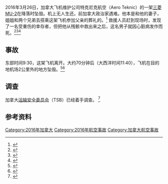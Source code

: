 {{Infobox aircraft occurrence
|occurrence_type = 空难
|name = 2016年特克尼克航空MU-2坠机事故
|image = File:Mitsubishi MU-2 Marquise (MU-2B-60) AN1394200.jpg
|caption = 一家同涉事飞机相似的MU-2
|date = {{start-date|29 March 2016}}
|type = 降落时撞地
|site = [[加拿大|加拿大]][[魁北克|魁北克]]{{le|伊莱斯·德·拉·玛德琳|Les Îles-de-la-Madeleine, Quebec}}
|passengers = 5 
|crew = 2
|fatalities = 7 （全部）
|survivors = 0
|aircraft_type = [[三菱MU-2|三菱MU-2]]B-60
|operator = 特克尼克航空
|tail_number = N246W
|origin = {{le|蒙特利尔隆格伊·圣休伯特机场|Montreal Saint-Hubert Longueuil Airport}}
|destination = {{le|伊莱斯·德·拉·玛德琳机场|Îles-de-la-Madeleine Airport}}
}}2016年3月26日，加拿大飞机维护公司特克尼克航空（Aero Teknic）的一架[[三菱MU-2|三菱MU-2]]在{{le|伊莱斯·德·拉·玛德琳机场|Îles-de-la-Madeleine Airport}}降落时坠毁。机上无人生还。前加拿大政治家{{le|让·拉皮埃尔|Jean Lapierre}}遇难。他本是和他的妻子，姐姐和两个兄弟去搭乘这架飞机参加父亲的葬礼的。<ref>{{Cite news|url=http://ici.radio-canada.ca/nouvelles/societe/2016/03/30/003-pascal-gosselin-pilote-avion-iles-madeleine-ecrasement-pionnier-internet-quebec.shtml|title=Îles-de-la-Madeleine: le pilote Pascal Gosselin était un pionnier d'Internet au Québec|date=30 March 2016|work=[[CBC.ca|Ici Radio-Canada.ca]]|accessdate=31 March 2016|last1=Grou|first1=Vincent|archive-date=2016-09-12|archive-url=https://web.archive.org/web/20160912172545/http://ici.radio-canada.ca/nouvelles/societe/2016/03/30/003-pascal-gosselin-pilote-avion-iles-madeleine-ecrasement-pionnier-internet-quebec.shtml}}</ref> 救援人员赶到现场时，发现了一名受重伤的幸存者，但把他从残骸中救出来之后，这名男子就因心脏病发作而死。<ref name="CTVM">{{Cite news|url=http://montreal.ctvnews.ca/seven-dead-in-iles-de-la-madeleine-plane-crash-sq-1.2836733|title=Seven dead in Iles de la Madeleine plane crash: SQ|work=[[CTV_Montreal|CTV Montreal]]|accessdate=29 March 2016}}</ref><ref name="CBC">{{Cite news|url=http://www.cbc.ca/news/canada/montreal/magdalen-islands-plane-crash-1.3510975|title=Breaking Îles-de-la-Madeleine leaves 6 dead, 1 man injured|date=29 March 2016|work=[[CBC_News|CBC News]]|accessdate=29 March 2016|archive-date=2020-11-29|archive-url=https://web.archive.org/web/20201129053358/https://www.cbc.ca/news/canada/montreal/magdalen-islands-plane-crash-1.3510975}}</ref><ref name="Authier">{{Cite news|url=http://montrealgazette.com/news/local-news/plane-believed-to-be-carrying-jean-lapierre-and-his-family-crashes-on-iles-de-la-madeleine|title=Seven people dead following plane crash on Îles-de-la-Madeleine, SQ says|date=29 March 2016|work=[[Montreal_Gazette|Montreal Gazette]]|accessdate=29 March 2016|last1=Authier|first1=Philip|archive-date=2021-05-25|archive-url=https://web.archive.org/web/20210525055721/https://montrealgazette.com/news/local-news/plane-believed-to-be-carrying-jean-lapierre-and-his-family-crashes-on-iles-de-la-madeleine}}</ref>

== 事故 ==
东部时间9:30，这架飞机离开{{le|蒙特利尔隆格伊·圣休伯特机场|Montreal Saint-Hubert Longueuil Airport}}。大约70分钟后（大西洋时间11:40），飞机在目的地机场2公里外的地方坠毁。<ref name="CBC2">{{Cite news|url=http://www.cbc.ca/news/canada/montreal/jean-lapierre-dead-plane-crash-%C3%AEles-de-la-madeleine-1.3510975|title=Jean Lapierre among 7 killed in Îles-de-la-Madeleine plane crash|date=29 March 2016|publisher=CBC News|accessdate=29 March 2016|archive-date=2020-11-08|archive-url=https://web.archive.org/web/20201108134913/https://www.cbc.ca/news/canada/montreal/jean-lapierre-dead-plane-crash-%C3%AEles-de-la-madeleine-1.3510975}}</ref><ref name="TSB1">{{Cite web|url=http://www.tsb.gc.ca/eng/enquetes-investigations/aviation/2016/a16a0032/a16a0032.asp|title=Aviation Investigation A16A0032|accessdate=29 March 2016|date=29 March 2016|publisher=Transportation Safety Board of Canada|archive-date=2018-01-16|archive-url=https://web.archive.org/web/20180116205743/http://www.tsb.gc.ca/eng/enquetes-investigations/aviation/2016/a16a0032/a16a0032.asp}}</ref>

== 调查 ==
加拿大[[运输安全委员会|运输安全委员会]]（TSB）已经着手调查。
<ref name="TSB2">{{Cite web|url=http://www.tsb.gc.ca/eng/medias-media/deploiement-deployment/aviation/2016/20160329.asp|title=TSB deploys a team of investigators to the site of an aircraft accident near the Îles-de-la-Madeleine Airport, Quebec|accessdate=29 March 2016|date=29 March 2016|publisher=Transportation Safety Board of Canada|archive-date=2017-07-14|archive-url=https://web.archive.org/web/20170714212321/http://www.tsb.gc.ca/eng/medias-media/deploiement-deployment/aviation/2016/20160329.asp}}</ref>

== 参考资料 ==
{{Reflist}}
[[Category:2016年加拿大|Category:2016年加拿大]]
[[Category:2016年航空事故|Category:2016年航空事故]]
[[Category:加拿大航空事故|Category:加拿大航空事故]]
{{2016年航空事故}}